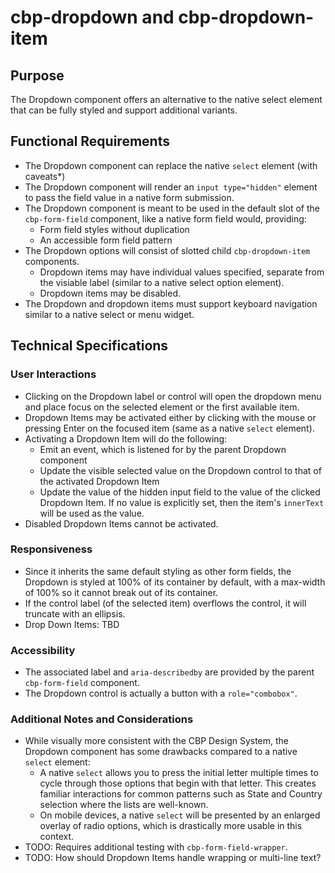 
<Meta title="Components/Dropdown/Specifications" />

# cbp-dropdown and cbp-dropdown-item

## Purpose

The Dropdown component offers an alternative to the native select element that can be fully styled and support additional variants.

## Functional Requirements

* The Dropdown component can replace the native `select` element (with caveats*)
* The Dropdown component will render an `input type="hidden"` element to pass the field value in a native form submission.
* The Dropdown component is meant to be used in the default slot of the `cbp-form-field` component, like a native form field would, providing:
  * Form field styles without duplication
  * An accessible form field pattern
* The Dropdown options will consist of slotted child `cbp-dropdown-item` components.
  * Dropdown items may have individual values specified, separate from the visiable label (similar to a native select option element).
  * Dropdown items may be disabled.
* The Dropdown and dropdown items must support keyboard navigation similar to a native select or menu widget.

## Technical Specifications

### User Interactions

* Clicking on the Dropdown label or control will open the dropdown menu and place focus on the selected element or the first available item.
* Dropdown Items may be activated either by clicking with the mouse or pressing Enter on the focused item (same as a native `select` element).
* Activating a Dropdown Item will do the following:
  * Emit an event, which is listened for by the parent Dropdown component
  * Update the visible selected value on the Dropdown control to that of the activated Dropdown Item
  * Update the value of the hidden input field to the value of the clicked Dropdown Item. If no value is explicitly set, then the item's `innerText` will be used as the value.
* Disabled Dropdown Items cannot be activated.

### Responsiveness

* Since it inherits the same default styling as other form fields, the Dropdown is styled at 100% of its container by default, with a max-width of 100% so it cannot break out of its container.
* If the control label (of the selected item) overflows the control, it will truncate with an ellipsis.
* Drop Down Items: TBD

### Accessibility

* The associated label and `aria-describedby` are provided by the parent `cbp-form-field` component.
* The Dropdown control is actually a button with a `role="combobox"`.

### Additional Notes and Considerations

* While visually more consistent with the CBP Design System, the Dropdown component has some drawbacks compared to a native `select` element:
  * A native `select` allows you to press the initial letter multiple times to cycle through those options that begin with that letter. This creates familiar interactions for common patterns such as State and Country selection where the lists are well-known.
  * On mobile devices, a native `select` will be presented by an enlarged overlay of radio options, which is drastically more usable in this context.
* TODO: Requires additional testing with `cbp-form-field-wrapper`.
* TODO: How should Dropdown Items handle wrapping or multi-line text?
